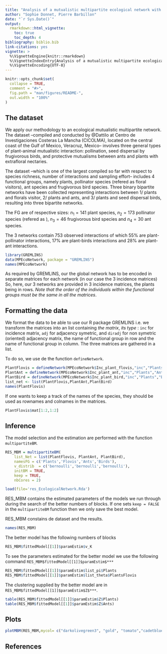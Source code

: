 ```yaml
---
title: "Analysis of a mutualistic multipartite ecological network with GREMLINS"
author: "Sophie Donnet, Pierre Barbillon"
date: "`r Sys.Date()`"
output: 
  rmarkdown::html_vignette:
    toc: true
    toc_depth: 4
bibliography: biblio.bib
link-citations: yes
vignette: >
  %\VignetteEngine{knitr::rmarkdown}
  %\VignetteIndexEntry{Analysis of a mutualistic multipartite ecological network with GREMLINS}
  %\VignetteEncoding{UTF-8}
---
```



<!-- README.md is generated from README.Rmd. Please edit that file -->

```r
knitr::opts_chunk$set(
  collapse = TRUE,
  comment = "#>",
  fig.path = "man/figures/README-",
  out.width = "100%"
)
```


<!-- badges: start -->
<!-- badges: end -->


 


 

## The dataset
We apply our methodology to an ecological mutualistic multipartite network.  
The dataset --compiled and conducted by   @Dattilo  at Centro de Investigaciones Costeras La Mancha (CICOLMA), located on the central coast of the Gulf of Mexico, Veracruz, Mexico--
 involves three general types of plant-animal mutualistic interaction:
 pollination,  seed dispersal by frugivorous birds, and   protective mutualisms between ants and plants with extrafloral nectaries.


The dataset --which is one of the largest compiled so far with respect
to species richness, number of interactions and sampling effort--  includes  4 functional groups, namely  plants, pollinator species (refered as floral visitors), ant species and frugivorous bird species. Three binary bipartite networks have been collected representing interactions between 1/ plants and florals visitor,  2/ plants and ants, and 3/ plants and seed dispersal birds, resulting into three bipartite networks.   

The FG are of respective sizes: $n_1 =  141$  plant species,  $n_2 = 173$  pollinator species (refered as ), $n_3 = 46$ frugivorous bird species and $n_4 = 30$  ant species. 
        
The 3 networks contain   $753$  observed interactions of which $55\%$ are   plant-pollinator interactions, $17\%$ are   plant-birds interactions  and $28\%$ are plant-ant interactions.

 


```r
library(GREMLINS)
data(MPEcoNetwork, package = "GREMLINS")
names(MPEcoNetwork)
```

As required by GREMLINS, our the global network has  to be encoded in separate matrices for each network (in our case the $3$ incidence matrices)
So, here, our  3 networks are provided in 3 incidence matrices, the plants being in rows. *Note that the order of the individuals within the functional groups must be the same in all the matrices*.  

## Formatting the data
We format the data to be able to use our R package GREMLINS i.e. we transform the matrices into an list containing *the matrix*, *its type* : `inc`   for incidence matrix,  `adj`    for adjacency symetric, and `diradj` for  non symetric (oriented) adjacency  matrix, the name of functional group in row and the name of functional group in column.   The three matrices are gathered in a list. 

To do so, we use de the function `defineNetwork`. 
```r
PlantFlovis = defineNetwork(MPEcoNetwork$Inc_plant_flovis,"inc","Plants","Flovis")
PlantAnt = defineNetwork(MPEcoNetwork$Inc_plant_ant,"inc","Plants","Ants")
PlantBird = defineNetwork(MPEcoNetwork$Inc_plant_bird,"inc","Plants","Birds")
list_net <- list(PlantFlovis,PlantAnt,PlantBird)
names(PlantFlovis)
```

If one wants to keep a track of the names of the species, they should be used as rownames and colnames in the matrices.

```r
PlantFlovis$mat[1:2,1:2]

```

## Inference 

The model selection and the estimation are performed with the function `multipartiteBM`.

```r
RES_MBM = multipartiteBM(
    list_Net = list(PlantFlovis, PlantAnt, PlantBird),
    namesFG = c('Plants','Flovis','Ants','Birds'),
    v_distrib  = c('bernoulli','bernoulli','bernoulli'),
    initBM = TRUE,
    keep = TRUE,
    nbCores = 2)
```

```r
load(file='res_EcologicalNetwork.Rda')
```

RES_MBM contains the estimated parameters of the models we run through during the search of the better numbers of blocks. 
If one sets `keep = FALSE`  in the `multipartiteBM` function then we only save the best model. 

RES_MBM constains de dataset and the results.  
```r
names(RES_MBM)
``` 

The better model has the following numbers of blocks
```r
RES_MBM$fittedModel[[1]]$paramEstim$v_K
```

To see the parameters estimated for the better model we use the following command `RES_MBM$fittedModel[[1]]$paramEstim$***`
```r
RES_MBM$fittedModel[[1]]$paramEstim$list_pi$Plants
RES_MBM$fittedModel[[1]]$paramEstim$list_theta$PlantsFlovis
```

The clustering  supplied by the better model  are in `RES_MBM$fittedModel[[1]]$paramEstim$Z$***`.

```r
table(RES_MBM$fittedModel[[1]]$paramEstim$Z$Plants)
table(RES_MBM$fittedModel[[1]]$paramEstim$Z$Ants)      
``` 

## Plots 
```r
plotMBM(RES_MBM,mycol= c("darkolivegreen3", "gold", "tomato","cadetblue3")) 
``` 

## References

 
